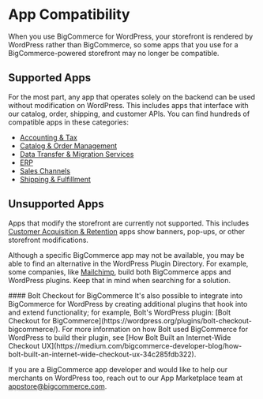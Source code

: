 # App Compatibility

When you use BigCommerce for WordPress, your storefront is rendered by WordPress rather than BigCommerce, so some apps that you use for a BigCommerce-powered storefront may no longer be compatible.

## Supported Apps

For the most part, any app that operates solely on the backend can be used without modification on WordPress. This includes  apps that interface with our catalog, order, shipping, and customer APIs. You can find hundreds of compatible apps in these categories:

* [Accounting & Tax](https://www.bigcommerce.com/apps/accounting-tax/)
* [Catalog & Order Management](https://www.bigcommerce.com/apps/catalog-order-management/)
* [Data Transfer & Migration Services](https://www.bigcommerce.com/apps/data-transfer-migration-services/)
* [ERP](https://www.bigcommerce.com/apps/erp/)
* [Sales Channels](https://www.bigcommerce.com/apps/sales-channels/)
* [Shipping & Fulfillment](https://www.bigcommerce.com/apps/shipping-fulfillment/)

## Unsupported Apps

Apps that modify the storefront are currently not supported. This includes [Customer Acquisition & Retention](https://www.bigcommerce.com/apps/customer-acquisition-retention/) apps show banners, pop-ups, or other storefront modifications.

Although a specific BigCommerce app may not be available, you may be able to find an alternative in the WordPress Plugin Directory. For example, some companies, like [Mailchimp](https://mailchimp.com/), build both BigCommerce apps and WordPress plugins. Keep that in mind when searching for a solution.

<Callout type="info">
  #### Bolt Checkout for BigCommerce
  It's also possible to integrate into BigCommerce for WordPress by creating additional plugins that hook into and extend functionality; for example, Bolt's WordPress plugin: [Bolt Checkout for BigCommerce](https://wordpress.org/plugins/bolt-checkout-bigcommerce/). For more information on how Bolt used BigCommerce for WordPress to build their plugin, see [How Bolt Built an Internet-Wide Checkout UX](https://medium.com/bigcommerce-developer-blog/how-bolt-built-an-internet-wide-checkout-ux-34c285fdb322).
</Callout>

If you are a BigCommerce app developer and would like to help our merchants on WordPress too, reach out to our App Marketplace team at [appstore@bigcommerce.com](mailto:appstore@bigcommerce.com).
